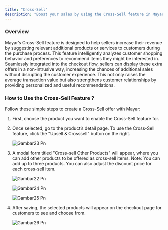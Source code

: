 ```yaml
---
title: "Cross-Sell"
description: "Boost your sales by using the Cross-Sell feature in Mayar and offer the right product recommendations to your customers!"
---
```


### Overview

Mayar’s Cross-Sell feature is designed to help sellers increase their revenue by suggesting relevant additional products or services to customers during the purchase process. This feature intelligently analyzes customer shopping behavior and preferences to recommend items they might be interested in. Seamlessly integrated into the checkout flow, sellers can display these extra offers in a non-intrusive way, increasing the chances of additional sales without disrupting the customer experience. This not only raises the average transaction value but also strengthens customer relationships by providing personalized and useful recommendations.

### How to Use the Cross-Sell Feature ?

Follow these simple steps to create a Cross-Sell offer with Mayar:

1. First, choose the product you want to enable the Cross-Sell feature for.
2. Once selected, go to the product’s detail page. To use the Cross-Sell feature, click the "Upsell & Crosssell" button on the right.

   ![Gambar23 Pn](/images/gambar23.png)
3. A modal form titled "Cross-sell Other Products" will appear, where you can add other products to be offered as cross-sell items. Note: You can add up to three products. You can also adjust the discount price for each cross-sell item.

   ![Gambar22 Pn](/images/gambar22.png)

   ![Gambar24 Pn](/images/gambar24.png)

   ![Gambar25 Pn](/images/gambar25.png)
4. After saving, the selected products will appear on the checkout page for customers to see and choose from.

   ![Gambar26 Pn](/images/gambar26.png)